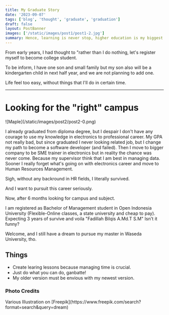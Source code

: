 ```yaml
---
title: My Graduate Story
date: '2023-09-07'
tags: ['blog', 'thought', 'graduate', 'graduation']
draft: false
layout: PostBanner
images: ['/static/images/post1/post1-2.jpg']
summary: Hence, learning is never stop, higher education is my biggest dream to pursuit. There's no shortcut and endure it.
---
```


From early years, I had thought to "rather than I do nothing, let's register myself to become college student.

To be inform, I have one son and small family but my son also will be a kindergarten child in next half year, and we are not planning to add one.

Life feel too easy, without things that I'll do in certain time.

---

# Looking for the "right" campus

<div className="-mx-2 flex flex-wrap overflow-hidden xl:-mx-2">
    ![Maple](/static/images/post2/post2-0.png)
</div>

I already graduated from diploma degree, but I despair I don't have any courage to use my knowledge in electronics to professional career.
My GPA not really bad, but since graduated I never looking related job, but I change my path to become a software developer (and failed).
Then I move to bigger company to be SME trainer in electronics but in reality the chance was never come.
Because my supervisor think that I am best in managing data.
Sooner I really forget what's going on with electronics career and move to Human Resources Management.

Sigh, without any backround in HR fields, I literally survived.

And I want to pursuit this career seriously.

Now, after 6 months looking for campus and subject.

I am registered as Bachelor of Management student in Open Indonesia University (Flexible-Online classes, a state university and cheap to pay).
Expecting 3 years of survive and voila "Fadillah Bilqis A.Md.T S.M"
Isn't it funny?

Welcome, and I still have a dream to pursue my master in Waseda University, tho.


## Things

  * Create learing lessons because managing time is crucial.
  * Just do what you can do, ganbatte!
  * My older version must be envious with my newest version.

### Photo Credits

<div>
  Various Illustration
  on
  [Freepik](https://www.freepik.com/search?format=search&query=dream)
</div>

